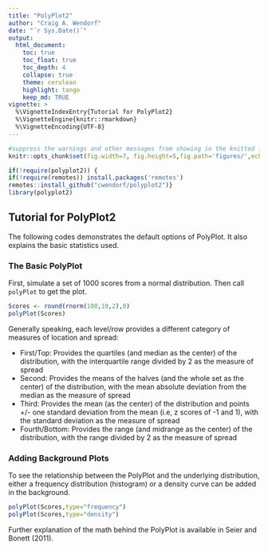 ```yaml
---
title: "PolyPlot2"
author: "Craig A. Wendorf"
date: "`r Sys.Date()`"
output:
  html_document:
    toc: true
    toc_float: true
    toc_depth: 4
    collapse: true
    theme: cerulean
    highlight: tango
    keep_md: TRUE
vignette: >
  %\VignetteIndexEntry{Tutorial for PolyPlot2}
  %\VignetteEngine{knitr::rmarkdown}
  %\VignetteEncoding{UTF-8}
---
```


```r
#suppress the warnings and other messages from showing in the knitted file.
knitr::opts_chunk$set(fig.width=7, fig.height=5,fig.path='figures/',echo=TRUE,warning=FALSE,message=FALSE)
```

```r
if(!require(polyplot2)) {
if(!require(remotes)) install.packages('remotes')
remotes::install_github("cwendorf/polyplot2")}
library(polyplot2)
```

## Tutorial for PolyPlot2

The following codes demonstrates the default options of PolyPlot. It also explains the basic statistics used.

### The Basic PolyPlot

First, simulate a set of 1000 scores from a normal distribution. Then call `polyPlot` to get the plot.
```r
Scores <- round(rnorm(100,10,2),0)
polyPlot(Scores)
```

Generally speaking, each level/row provides a different category of measures of location and spread:

- First/Top: Provides the quartiles (and median as the center) of the distribution, with the interquartile range divided by 2 as the measure of spread
- Second: Provides the means of the halves (and the whole set as the center) of the distribution, with the mean absolute deviation from the median as the measure of spread
- Third: Provides the mean (as the center) of the distribution and points +/- one standard deviation from the mean (i.e, z scores of -1 and 1), with the standard deviation as the measure of spread
- Fourth/Bottom: Provides the range (and midrange as the center) of the distribution, with the range divided by 2 as the measure of spread

### Adding Background Plots

To see the relationship between the PolyPlot and the underlying distribution, either a frequency distribution (histogram) or a density curve can be added in the background.
```r
polyPlot(Scores,type="frequency")
polyPlot(Scores,type="density")
```

Further explanation of the math behind the PolyPlot is available in Seier and Bonett (2011).
